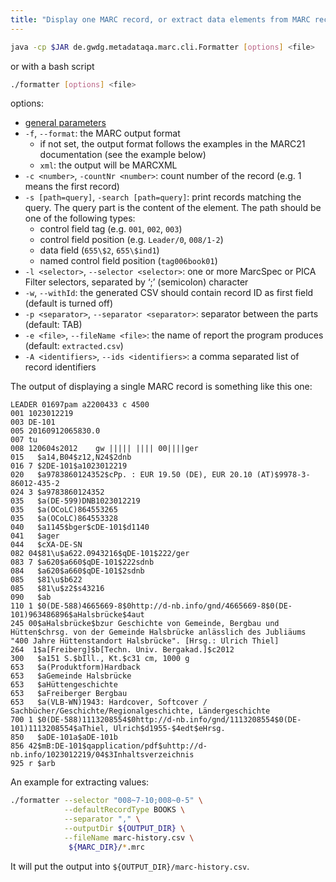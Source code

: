```yaml
---
title: "Display one MARC record, or extract data elements from MARC records"
---
```


```bash
java -cp $JAR de.gwdg.metadataqa.marc.cli.Formatter [options] <file>
```
or with a bash script
```bash
./formatter [options] <file>
```

options:

* [general parameters](#general-parameters)
* `-f`, `--format`: the MARC output format
  * if not set, the output format follows the examples in the MARC21 documentation (see the example below)
  * `xml`: the output will be MARCXML
* `-c <number>`, `-countNr <number>`: count number of the record (e.g. 1 means the first record)
* `-s [path=query]`, `-search [path=query]`: print records matching the query. The query part is the content of the element. The path should be one of the following types:
  * control field tag (e.g. `001`, `002`, `003`)
  * control field position (e.g. `Leader/0`, `008/1-2`)
  * data field (`655\$2`, `655\$ind1`)
  *  named control field position (`tag006book01`)
* `-l <selector>`, `--selector <selector>`: one or more MarcSpec or PICA Filter selectors, separated by ';' (semicolon) character
* `-w`, `--withId`: the generated CSV should contain record ID as first field (default is turned off)
* `-p <separator>`, `--separator <separator>`: separator between the parts (default: TAB)
* `-e <file>`, `--fileName <file>`: the name of report the program produces (default: `extracted.csv`)
* `-A <identifiers>`, `--ids <identifiers>`: a comma separated list of record identifiers

The output of displaying a single MARC record is something like this one:

```
LEADER 01697pam a2200433 c 4500
001 1023012219
003 DE-101
005 20160912065830.0
007 tu
008 120604s2012    gw ||||| |||| 00||||ger  
015   $a14,B04$z12,N24$2dnb
016 7 $2DE-101$a1023012219
020   $a9783860124352$cPp. : EUR 19.50 (DE), EUR 20.10 (AT)$9978-3-86012-435-2
024 3 $a9783860124352
035   $a(DE-599)DNB1023012219
035   $a(OCoLC)864553265
035   $a(OCoLC)864553328
040   $a1145$bger$cDE-101$d1140
041   $ager
044   $cXA-DE-SN
082 04$81\u$a622.0943216$qDE-101$222/ger
083 7 $a620$a660$qDE-101$222sdnb
084   $a620$a660$qDE-101$2sdnb
085   $81\u$b622
085   $81\u$z2$s43216
090   $ab
110 1 $0(DE-588)4665669-8$0http://d-nb.info/gnd/4665669-8$0(DE-101)963486896$aHalsbrücke$4aut
245 00$aHalsbrücke$bzur Geschichte von Gemeinde, Bergbau und Hütten$chrsg. von der Gemeinde Halsbrücke anlässlich des Jubliäums "400 Jahre Hüttenstandort Halsbrücke". [Hrsg.: Ulrich Thiel]
264  1$a[Freiberg]$b[Techn. Univ. Bergakad.]$c2012
300   $a151 S.$bIll., Kt.$c31 cm, 1000 g
653   $a(Produktform)Hardback
653   $aGemeinde Halsbrücke
653   $aHüttengeschichte
653   $aFreiberger Bergbau
653   $a(VLB-WN)1943: Hardcover, Softcover / Sachbücher/Geschichte/Regionalgeschichte, Ländergeschichte
700 1 $0(DE-588)1113208554$0http://d-nb.info/gnd/1113208554$0(DE-101)1113208554$aThiel, Ulrich$d1955-$4edt$eHrsg.
850   $aDE-101a$aDE-101b
856 42$mB:DE-101$qapplication/pdf$uhttp://d-nb.info/1023012219/04$3Inhaltsverzeichnis
925 r $arb
```

An example for extracting values:

```bash
./formatter --selector "008~7-10;008~0-5" \
            --defaultRecordType BOOKS \
            --separator "," \
            --outputDir ${OUTPUT_DIR} \
            --fileName marc-history.csv \
             ${MARC_DIR}/*.mrc
```

It will put the output into `${OUTPUT_DIR}/marc-history.csv`.
